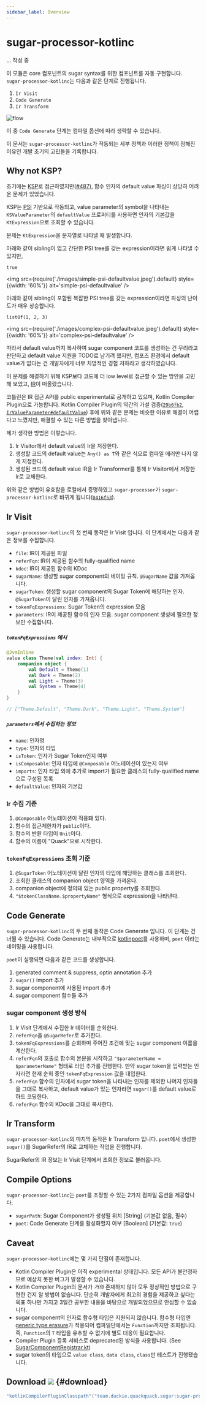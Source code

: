 ```yaml
---
sidebar_label: Overview
---
```


# sugar-processor-kotlinc

... 작성 중

이 모듈은 core 컴포넌트의 sugar syntax를 위한 컴포넌트를 자동 구현합니다. `sugar-processor-kotlinc`는 다음과 같은 단계로 진행됩니다.

1. `Ir Visit`
2. `Code Generate`
3. `Ir Transform`

![flow](images/flow.png)

이 중 `Code Generate` 단계는 컴파일 옵션에 따라 생략할 수 있습니다.

이 문서는 `sugar-processor-kotlinc`가 작동되는 세부 정책과 이러한 정책이 정해진 이유인 개발 초기의 고민들을 기록합니다.

## Why not KSP?

초기에는 [KSP](https://kotlinlang.org/docs/ksp-overview.html)로 접근하였지만([#487](https://github.com/duckie-team/quack-quack-android/pull/487)), 함수 인자의 default value 파싱이 상당히 어려운 문제가 있었습니다.

KSP는 [PSI](https://plugins.jetbrains.com/docs/intellij/psi.html) 기반으로 작동되고, value parameter의 symbol을 나타내는 `KSValueParameter`의 `defaultValue` 프로퍼티를 사용하면 인자의 기본값을 `KtExpression`으로 조회할 수 있습니다.

문제는 `KtExpression`을 문자열로 나타낼 때 발생합니다.

아래와 같이 sibling이 없고 간단한 PSI tree를 갖는 expression이라면 쉽게 나타낼 수 있지만,

```
true
```

<img
  src={require('./images/simple-psi-defaultvalue.jpeg').default}
  style={{width: '60%'}}
  alt='simple-psi-defaultvalue'
/>

아래와 같이 sibling이 포함된 복잡한 PSI tree를 갖는 expression이라면 파싱의 난이도가 매우 상승합니다.

```
listOf(1, 2, 3)
```

<img
  src={require('./images/complex-psi-defaultvalue.jpeg').default}
  style={{width: '60%'}}
  alt='complex-psi-defaultvalue'
/>

따라서 default value까지 복사하여 sugar component 코드를 생성하는 건 무리라고 판단하고 default value 지원을 TODO로 남기려 했지만, 컴포즈 환경에서 default value가 없다는 건 개발자에게 너무 치명적인 경험 저하라고 생각하였습니다.

이 문제를 해결하기 위해 KSP보다 코드에 더 low level로 접근할 수 있는 방안을 고민해 보았고, [IR](https://en.wikipedia.org/wiki/Intermediate_representation)이 떠올랐습니다.

코틀린은 IR 접근 API를 public experimental로 공개하고 있으며, Kotlin Compiler Plugin으로 가능합니다. Kotlin Compiler Plugin의 약간의 가설 검증([`29b6fb2`](https://github.com/duckie-team/quack-quack-android/pull/495/commits/29b6fb2913511664ede170a0bed6a3c9a0712774), [`IrValueParameter#defaultValue`](https://slack-chats.kotlinlang.org/t/10002221/hi-is-it-possible-to-get-the-default-value-of-an-irvaluepara#a047d5bf-c73a-48bf-92c8-d3cd7231ace3)) 후에 위와 같은 문제는 비슷한 이유로 해결이 어렵다고 느꼈지만, 해결할 수 있는 다른 방법을 찾아냅니다.

제가 생각한 방법은 이렇습니다.

1. Ir Visitor에서 default value의 Ir을 저장한다.
2. 생성할 코드의 default value는 `Any() as T`와 같은 식으로 컴파일 에러만 나지 않게 지정한다.
3. 생성된 코드의 default value IR을 Ir Transformer를 통해 Ir Visitor에서 저장한 Ir로 교체한다.

위와 같은 방법이 유효함을 로컬에서 증명하였고 `sugar-processor`가 `sugar-processor-kotlinc`로 바뀌게 됩니다([`0416f53`](https://github.com/duckie-team/quack-quack-android/pull/495/commits/0416f53e2d59add7fc8e0e2772b2fb459b216866)).

## Ir Visit

`sugar-processor-kotlinc`의 첫 번째 동작은 Ir Visit 입니다. 이 단계에서는 다음과 같은 정보를 수집합니다.

- `file`: IR이 제공된 파일
- `referFqn`: IR이 제공된 함수의 fully-qualified name
- `kdoc`: IR이 제공된 함수의 KDoc
- `sugarName`: 생성할 sugar component의 네이밍 규칙. `@SugarName` 값을 가져옵니다.
- `sugarToken`: 생성할 sugar component의 Sugar Token에 해당하는 인자. `@SugarToken`이 달린 인자를 가져옵니다.
- `tokenFqExpressions`: Sugar Token의 expression 모음
- `parameters`: IR이 제공된 함수의 인자 모음. sugar component 생성에 필요한 정보만 수집합니다.

##### `tokenFqExpressions` 예시

```kotlin
@JvmInline
value class Theme(val index: Int) {
    companion object {
        val Default = Theme(1)
        val Dark = Theme(2)
        val Light = Theme(3)
        val System = Theme(4)
    }
}

// ["Theme.Default", "Theme.Dark", "Theme.Light", "Theme.System"]
```

##### `parameters`에서 수집하는 정보

- `name`: 인자명
- `type`: 인자의 타입
- `isToken`: 인자가 Sugar Token인지 여부
- `isComposable`: 인자 타입에 `@Composable` 어노테이션이 있는지 여부
- `imports`: 인자 타입 외에 추가로 import가 필요한 클래스의 fully-qualified name으로 구성된 목록
- `defaultValue`: 인자의 기본값

### Ir 수집 기준

1. `@Composable` 어노테이션이 적용돼 있다.
2. 함수의 접근제한자가 `public`이다.
3. 함수의 반환 타입이 `Unit`이다.
4. 함수의 이름이 "Quack"으로 시작한다.

### `tokenFqExpressions` 조회 기준

1. `@SugarToken` 어노테이션이 달린 인자의 타입에 해당하는 클래스를 조회한다.
2. 조회한 클래스의 companion object 영역을 가져온다.
3. companion object에 정의돼 있는 public property를 조회한다.
4. `"$tokenClassName.$propertyName"` 형식으로 expression을 나타낸다.

## Code Generate

`sugar-processor-kotlinc`의 두 번째 동작은 Code Generate 입니다. 이 단계는 건너뛸 수 있습니다. Code Generate는 내부적으로 [kotlinpoet](https://square.github.io/kotlinpoet/)를 사용하며, `poet` 이라는 네이밍을 사용합니다.

`poet`이 실행되면 다음과 같은 코드를 생성합니다.

1. generated comment & suppress, optin annotation 추가
2. `sugar()` import 추가
3. sugar component에 사용된 import 추가
4. sugar component 함수들 추가

### sugar component 생성 방식

1. Ir Visit 단계에서 수집한 Ir 데이터를 순회한다.
2. `referFqn`을 `@SugarRefer`로 추가한다.
3. `tokenFqExpressions`를 순회하며 주어진 조건에 맞는 sugar component 이름을 계산한다.
4. `referFqn`의 호출로 함수의 본문을 시작하고 `"$parameterName = $parameterName"` 형태로 라인 추가를 진행한다. 만약 sugar token을 입력받는 인자라면 현재 순회 중인 `tokenFqExpression` 값을 대입한다.
5. `referFqn` 함수의 인자에서 sugar token을 나타내는 인자를 제외한 나머지 인자들을 그대로 복사하고, default value가 있는 인자라면 `sugar()`를 default value로 하드 코딩한다.
6. `referFqn` 함수의 KDoc을 그대로 복사한다.

## Ir Transform

`sugar-processor-kotlinc`의 마지막 동작은 Ir Transform 입니다. `poet`에서 생성한 `sugar()`를 SugarRefer의 IR로 교체하는 작업을 진행합니다.

SugarRefer의 IR 정보는 Ir Visit 단계에서 조회한 정보로 불러옵니다.

## Compile Options

`sugar-processor-kotlinc`는 `poet`를 조정할 수 있는 2가지 컴파일 옵션을 제공합니다.

- `sugarPath`: Sugar Component가 생성될 위치 [String] (기본값 없음, 필수)
- `poet`: Code Generate 단계를 활성화할지 여부 [Boolean] (기본값: `true`)

## Caveat

`sugar-processor-kotlinc`에는 몇 가지 단점이 존재합니다.

- Kotlin Compiler Plugin은 아직 experimental 상태입니다. 모든 API가 불안정하므로 예상치 못한 버그가 발생할 수 있습니다.
- Kotlin Compiler Plugin의 문서가 *거의* 존재하지 않아 모두 정상적인 방법으로 구현한 건지 알 방법이 없습니다. 단순히 개발자에게 최고의 경험을 제공하고 싶다는 목표 하나만 가지고 3일간 공부한 내용을 바탕으로 개발되었으므로 안심할 수 없습니다.
- sugar component의 인자로 함수형 타입은 지원되지 않습니다. 함수형 타입엔 [generic type erasure](https://docs.oracle.com/javase/tutorial/java/generics/erasure.html)가 적용되어 컴파일단에서는 `Function`까지만 조회됩니다. 즉, `Function`의 `T` 타입을 유추할 수 없기에 별도 대응이 필요합니다.
- Compiler Plugin 등록 서비스로 deprecated된 방식을 사용합니다. (See [SugarComponentRegistrar.kt](https://github.com/duckie-team/quack-quack-android/blob/b4aa5e7c3c4e13a2c1b84109912f99f3bd1bbe4c/sugar-processor/src/main/kotlin/SugarComponentRegistrar.kt#L22-L31))
- sugar token의 타입으로 `value class`, `data class`, `class`만 테스트가 진행됐습니다.

## Download ![](https://img.shields.io/maven-central/v/team.duckie.quackquack.sugar/sugar-processor?style=flat-square) {#download}

```kotlin
"kotlinCompilerPluginClasspath"("team.duckie.quackquack.sugar:sugar-processor:${version}")
```
